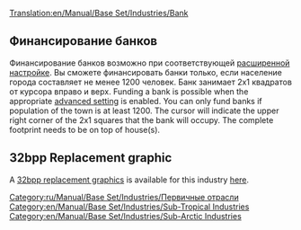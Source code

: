 [[Translation:en/Manual/Base Set/Industries/Bank]]
{{ru/Перевод|en/Manual/Base Set/Industries/Bank|26}}

{{ru/Manual/Base Set/Industries/Промышленность| имя=Банк
| Изображение=en/Manual/Base Set/Industries/Bank.png
| Климат=[[ru/Manual/Климат|Умеренный]], [[ru/Manual/Климат|Субарктический]], [[ru/Manual/Климат|Субтропический]]
| Принимает=[[ru/Manual/Base Set/Cargos/Ценности|Ценности]] (только умеренный климат),<br> [[ru/Manual/Base Set/Cargos/Золото|Золото]] (только субарктический климат),<br> [[ru/Manual/Base Set/Cargos/Алмазы|Алмазы]] (только субтропический климат).
| Производит=Ценности (только умеренный климат)
| Примечания=Есть 2 вида графического изображения для данного объекта. Верхняя картинка для умеренного климата, нижняя для субарктического и субтропического.<br/>
{{en/Phototable|[[File:en/Manual/Base Set/Industries/Tropicalbank.png]]|Субарктический и субтропический климаты|center}}
}}

==Финансирование банков==

Финансирование банков возможно при соответствующей [[en/Archive/Manual/Settings/Advanced Settings/Economy#manual-primary-industry-construction-method|расширенной настройке]]. Вы cможете финансировать банки только, если население города составляет не менее 1200 человек. Банк занимает 2x1 квадратов от курсора вправо и верх. 
Funding a bank is possible when the appropriate [[en/Archive/Manual/Settings/Advanced Settings/Economy#manual-primary-industry-construction-method|advanced setting]] is enabled. You can only fund banks if population of the town is at least 1200. The cursor will indicate the upper right corner of the 2x1 squares that the bank will occupy. The complete footprint needs to be on top of house(s).

==32bpp Replacement graphic==
A [[en/Archive/Old 32bpp/32bit Graphics Development#user-info|32bpp replacement graphics]] is available for this industry [[en/Archive/Old 32bpp/List of downloadable 32 bpp tars|here]].

[[Category:ru/Manual/Base Set/Industries/Первичные отрасли]]
[[Category:en/Manual/Base Set/Industries/Sub-Tropical Industries]]
[[Category:en/Manual/Base Set/Industries/Sub-Arctic Industries]]